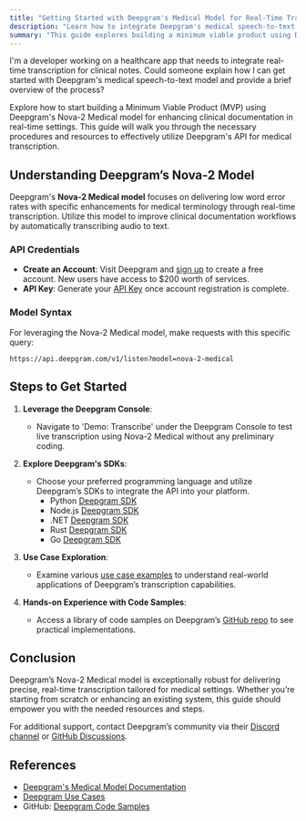 ```yaml
---
title: "Getting Started with Deepgram's Medical Model for Real-Time Transcription"
description: "Learn how to integrate Deepgram's medical speech-to-text model for real-time transcription."
summary: "This guide explores building a minimum viable product using Deepgram's Nova-2 Medical model, designed for accurate real-time transcription of medical terminology. It covers setting up your Deepgram account, obtaining API credentials, and effectively utilising the API for clinical documentation workflows."
---
```


<CommunityQuestion>I'm a developer working on a healthcare app that needs to integrate real-time transcription for clinical notes. Could someone explain how I can get started with Deepgram's medical speech-to-text model and provide a brief overview of the process?</CommunityQuestion>

Explore how to start building a Minimum Viable Product (MVP) using Deepgram's Nova-2 Medical model for enhancing clinical documentation in real-time settings. This guide will walk you through the necessary procedures and resources to effectively utilize Deepgram's API for medical transcription.

## Understanding Deepgram’s Nova-2 Model
Deepgram's **Nova-2 Medical model** focuses on delivering low word error rates with specific enhancements for medical terminology through real-time transcription. Utilize this model to improve clinical documentation workflows by automatically transcribing audio to text.

### API Credentials
- **Create an Account**: Visit Deepgram and [sign up](https://console.deepgram.com/signup?jump=keys) to create a free account. New users have access to $200 worth of services.
- **API Key**: Generate your [API Key](https://developers.deepgram.com/documentation/getting-started/authentication/#create-an-api-key) once account registration is complete.

### Model Syntax
For leveraging the Nova-2 Medical model, make requests with this specific query:
```
https://api.deepgram.com/v1/listen?model=nova-2-medical
```

## Steps to Get Started

1. **Leverage the Deepgram Console**:
   - Navigate to 'Demo: Transcribe' under the Deepgram Console to test live transcription using Nova-2 Medical without any preliminary coding.

2. **Explore Deepgram's SDKs**:
   - Choose your preferred programming language and utilize Deepgram’s SDKs to integrate the API into your platform.
     - Python [Deepgram SDK](https://github.com/deepgram/deepgram-python-sdk) 
     - Node.js [Deepgram SDK](https://github.com/deepgram/deepgram-js-sdk) 
     - .NET [Deepgram SDK](https://github.com/deepgram/deepgram-dotnet-sdk) 
     - Rust [Deepgram SDK](https://github.com/deepgram/deepgram-rust-sdk) 
     - Go [Deepgram SDK](https://github.com/deepgram/deepgram-go-sdk)

3. **Use Case Exploration**:
   - Examine various [use case examples](https://developers.deepgram.com/use-cases/) to understand real-world applications of Deepgram’s transcription capabilities.

4. **Hands-on Experience with Code Samples**:
   - Access a library of code samples on Deepgram’s [GitHub repo](https://github.com/deepgram-devs/code-samples) to see practical implementations.

## Conclusion
Deepgram’s Nova-2 Medical model is exceptionally robust for delivering precise, real-time transcription tailored for medical settings. Whether you’re starting from scratch or enhancing an existing system, this guide should empower you with the needed resources and steps.

For additional support, contact Deepgram’s community via their [Discord channel](https://discord.gg/deepgram) or [GitHub Discussions](https://github.com/orgs/deepgram/discussions).

## References
- [Deepgram's Medical Model Documentation](https://developers.deepgram.com/docs/models-languages-overview)
- [Deepgram Use Cases](https://developers.deepgram.com/use-cases/)
- GitHub: [Deepgram Code Samples](https://github.com/deepgram-devs/code-samples)
